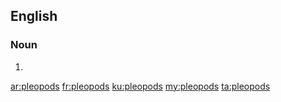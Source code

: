 ==English==

===Noun===
{{head|en|noun plural form}}

# {{plural of|pleopod|lang=en}}

[[ar:pleopods]]
[[fr:pleopods]]
[[ku:pleopods]]
[[my:pleopods]]
[[ta:pleopods]]